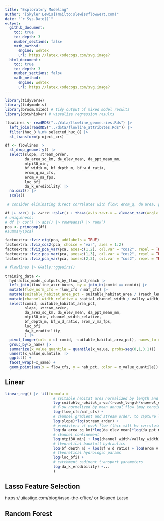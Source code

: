 ```yaml
---
title: "Exploratory Modeling"
author: "[Skyler Lewis](mailto:slewis@flowwest.com)"
date: "`r Sys.Date()`"
output: 
  github_document:
    toc: true
    toc_depth: 3
    number_sections: false
    math_method:
      engine: webtex
      url: https://latex.codecogs.com/svg.image?
  html_document:
    toc: true
    toc_depth: 3
    number_sections: false
    math_method:
      engine: webtex
      url: https://latex.codecogs.com/svg.image?
---
```


```r
library(tidyverse)
library(tidymodels)
library(broom.mixed) # tidy output of mixed model results
library(dotwhisker) # visualize regression results
```

```r
flowlines <- readRDS("../data/flowline_geometries.Rds") |>
  left_join(readRDS("../data/flowline_attributes.Rds")) |>
  filter(huc_8 %in% selected_huc_8) |>
  st_transform(project_crs)

```

```r
df <- flowlines |> 
  st_drop_geometry() |>
  select(slope, stream_order, 
         da_area_sq_km, da_elev_mean, da_ppt_mean_mm,
         mtpi30_min, 
         bf_width_m, bf_depth_m, bf_w_d_ratio, 
         erom_q_ma_cfs, 
         erom_v_ma_fps, 
         loc_bfi, 
         da_k_erodibility) |> 
  na.omit() |> 
  scale() 

 # consider eliminating direct correlates with flow: erom_q, da area, ppt mean

df |> cor() |> corrr::rplot() + theme(axis.text.x = element_text(angle = 90, vjust = 0.5, hjust=1))
# uniqueness: 
# df |> cor() |> abs() |> rowMeans() |> rank() 
pca <- princomp(df) 
#summary(pca)

factoextra::fviz_eig(pca, addlabels = TRUE)
factoextra::fviz_cos2(pca, choice = "var", axes = 1:2)
factoextra::fviz_pca_var(pca, axes=c(1,2), col.var = "cos2", repel = TRUE)
factoextra::fviz_pca_var(pca, axes=c(1,3), col.var = "cos2", repel = TRUE)
factoextra::fviz_pca_var(pca, axes=c(2,3), col.var = "cos2", repel = TRUE)

# flowlines |> GGally::ggpairs()
```


```r
training_data <- 
  hydraulic_model_outputs_by_flow_and_reach |>
  left_join(flowline_attributes, by = join_by(comid == comid)) |>
  mutate(flow_norm_cfs = flow_cfs / maf_cfs) |>
  mutate(suitable_habitat_area_pct = suitable_habitat_area / (reach_length * hydraulic_model_output_channel_width)) |>
  mutate(channel_width_relative = spatial_channel_width / valley_width) |>
  select(comid, suitable_habitat_area_pct,
         slope, stream_order, 
         da_area_sq_km, da_elev_mean, da_ppt_mean_mm,
         mtpi30_min, channel_width_relative,
         bf_depth_m, bf_w_d_ratio, erom_v_ma_fps,
         loc_bfi, 
         da_k_erodibility,
         ) |>
  pivot_longer(cols = c(-comid, -suitable_habitat_area_pct), names_to = "x_name", values_to = "x_value") |>
  group_by(x_name) |>
  summarize(x_value_quantile = quantile(x_value, probs=seq(0,1,0.1))) |>
  unnest(x_value_quantile) |>
  ggplot() + 
  facet_wrap(~x_name) +
  geom_point(aes(x = flow_cfs, y = hab_pct, color = x_value_quantile))

```

## Linear

```r
linear_reg() |> fit(formula = 
                      # suitable habitat area normalized by length and width
                      log(suitable_habitat_area/(reach_length*channel_width)) ~ 
                      # flow normalized by mean annual flow (may consider not normalizing)
                      log(flow_cfs/maf_cfs) + 
                      # channel gradient and stream order, to capture location within the watershed
                      log(slope)*log(stream_order) + 
                      # predictors of peak flow (this will be correlated with maf_cfs)
                      log(da_area_sq_km)*log(da_elev_mean)*log(da_ppt_mean_mm) + 
                      # channel confinement
                      log(mtpi30_min) + log(channel_width/valley_width) +
                      # theoretical bankfull hydraulics
                      log(bf_depth_m) + log(bf_w_d_ratio) + log(erom_v_ma_fps) + 
                      # theoretical hydrologic params
                      log(loc_bfi) +
                      # catchment sediment transport parameters
                      log(da_k_erodibility) +...
                      )
```


## Lasso Feature Selection

https://juliasilge.com/blog/lasso-the-office/ or Relaxed Lasso

## Random Forest
